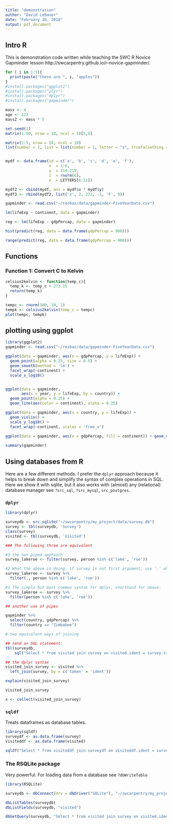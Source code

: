 ```yaml
---
title: "demonstration"
author: "David LeBauer"
date: "February 26, 2016"
output: pdf_document
---
```


## Intro R

This is demonstration code written while teaching the SWC R Novice Gapminder lesson http://swcarpentry.github.io/r-novice-gapminder/.


```r
for ( i in 1:5){
  print(paste("there are ", i, "apples"))
}
#install.packages("ggplot2")
#install.packages("plyr")
#install.packages("dplyr")
#install.packages("gapminder")

mass <- 4
age <- 122
mass2 <- mass * 5

set.seed(1)
matrix(1:50, nrow = 10, ncol = 5)[5,5]

matrix(1:5, nrow = 10, ncol = 10)
list(number = 1, list = list(number = 1, letter = "a", truefalsething = TRUE, 1+4i))


mydf <- data.frame(id = c('a', 'b', 'c', 'd', 'e', 'f'),
                   x  = 1:6,
                   y  = 214:219,
                   z  = rnorm(6),
                   e  = LETTERS[6:11])

mydf2 <- cbind(mydf, ans = mydf$x * mydf$y)
mydf3 <- rbind(mydf2, list('z', 2, 222, -2, 'F', 9))

gapminder <- read.csv("~/rezbaz/data/gapminder-FiveYearData.csv")

lm(lifeExp ~ continent, data = gapminder)

reg <- lm(lifeExp ~ gdpPercap, data = gapminder)

hist(predict(reg, data = data.frame(gdpPercap = 900)))

range(predict(reg, data = data.frame(gdpPercap = 900)))


```

## Functions

### Function 1: Convert C to Kelvin

```r

celsius2kelvin <- function(temp_c){
  temp_k <- temp_c + 273.15
  return(temp_k)
}

tempc <- rnorm(100, 10, 1)
tempk <- celsius2kelvin(temp_c = tempc)
plot(tempc, tempk)

```

## plotting using ggplot


```r
library(ggplot2)
gapminder <- read.csv("~/rezbaz/data/gapminder-FiveYearData.csv")

ggplot(data = gapminder, aes(x = gdpPercap, y = lifeExp)) + 
  geom_point(alpha = 0.25, size = 0.5) +
  geom_smooth(method = 'lm') + 
  facet_wrap(~continent) + 
  scale_x_log10()


ggplot(data = gapminder, 
       aes(x = year, y = lifeExp, by = country)) + 
  geom_point(alpha = 0.25) + 
  geom_line(aes(color = continent), alpha = 0.25)

ggplot(data = gapminder, aes(x = country, y = lifeExp)) + 
  geom_violin() + 
  scale_y_log10() + 
  facet_wrap(~continent, scales = 'free_x')
  
ggplot(data = gapminder, aes(x = gdpPercap, fill = continent)) + geom_density(alpha = 0.5) + facet_wrap(~year) + scale_x_log10()

summary(gapminder)
```

## Using databases from R

Here are a few different methods. I prefer the `dplyr` approach because it helps to break down and simplify the syntax of complex operations in SQL. Here we show it with sqlite, but it also works with (almost) any (relational) database manager see `?src_sql`, `?src_mysql`, `src_postgres`.

### `dplyr`

```r
library(dplyr)

surveydb <- src_sqlite("~/swcarpentry/my_project/data/survey.db")
survey <- tbl(surveydb, 'Survey')
class(survey)
visited <- tbl(surveydb, 'Visited')

### The following three are equivalent

#3 the non piped approach
survey_lakeroe <- filter(survey, person %in% c('lake', 'roe'))

#2 What the above is doing. if survey is not first argument, use '.' where it belongs
survey_lakeroe <- survey %>%
  filter(., person %in% c('lake', 'roe'))

#1 The simple but most common syntax for dplyr, shorthand for above:
survey_lakeroe <- survey %>%
  filter(person %in% c('lake', 'roe'))

## another use of pipes

gapminder %>% 
  select(country, gdpPercap) %>% 
  filter(country == "Zimbabwe")

# two equivalent ways of joining

## send an SQL statement:
tbl(surveydb, 
    sql("Select * from visited join survey on visited.ident = survey.taken"))

## the dplyr syntax
visited_join_survey <- visited %>% 
  left_join(survey, by = c('taken' = 'ident'))

explain(visited_join_survey)

visited_join_survey 

x <- collect(visited_join_survey)

```

### `sqldf`

Treats dataframes as database tables.


```r

library(sqldf)
surveydf <- as.data.frame(survey)
visiteddf <- as.data.frame(visited)

sqldf("Select * from visiteddf join surveydf on visiteddf.ident = surveydf.taken")

```


### The RSQLite package

Very powerful. For loading data from a database see `?dbWriteTable`

```r
library(RSQLite)

surveydb <- dbConnect(drv = dbDriver("SQLite"), "~/swcarpentry/my_project/data/survey.db")

dbListTables(surveydb)
dbListFields(surveydb, "visited")

dbGetQuery(surveydb, "Select * from visited join survey on visited.ident = survey.taken")

```


